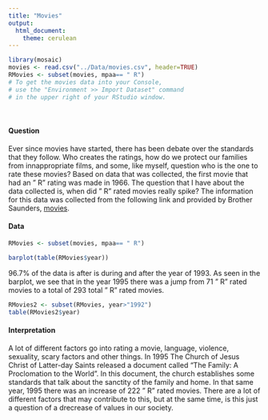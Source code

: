 ---
title: "Movies"
output: 
  html_document:
    theme: cerulean
---

```{r, include=FALSE}
library(mosaic)
movies <- read.csv("../Data/movies.csv", header=TRUE)
RMovies <- subset(movies, mpaa== " R")
# To get the movies data into your Console, 
# use the "Environment >> Import Dataset" command 
# in the upper right of your RStudio window.
```

<br />

<!-- Instructions: Come up with an interesting question that could be answered with the "movies" dataset that is provided above. 

Write a Background that gives meaning to your question of interest.

State your Question.

Perform an appropriate "Analysis" that gives useful information for answering your question.

Interpret your analysis and expound on your findings. -->


#### Question
Ever since movies have started, there has been debate over the standards that they follow. Who creates the ratings, how do we protect our families from innappropriate films, and some, like myself, question who is the one to rate these movies? Based on data that was collected, the first movie that had an " R" rating was made in 1966. The question that I have about the data collected is, when did " R" rated movies really spike? The information for this data was collected from the following link and provided by Brother Saunders, [movies](https://vincentarelbundock.github.io/Rdatasets/doc/ggplot2/movies.html).

#### Data 

```{r, echo=FALSE}
RMovies <- subset(movies, mpaa== " R")

barplot(table(RMovies$year))

```

96.7% of the data is after is during and after the year of 1993. As seen in the barplot, we see that in the year 1995 there was a jump from 71 " R" rated movies to a total of 293 total " R" rated movies. 

```{r, echo=FALSE}
RMovies2 <- subset(RMovies, year>"1992")
table(RMovies2$year)

```


#### Interpretation

A lot of different factors go into rating a movie, language, violence, sexuality, scary factors and other things. In 1995 The Church of Jesus Christ of Latter-day Saints released a document called "The Family: A Proclomation to the World". In this document, the church establishes some standards that talk about the sanctity of the family and home. In that same year, 1995 there was an increase of 222 " R" rated movies. There are a lot of different factors that may contribute to this, but at the same time, is this just a question of a drecrease of values in our society.



